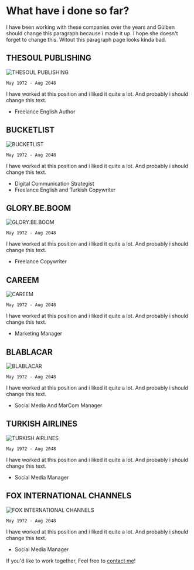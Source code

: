 # What have i done so far?

I have been working with these companies over the years and Gülben should change this paragraph because i made it up. I hope she doesn't forget to change this. Witout this paragraph page looks kinda bad.

## THESOUL PUBLISHING

![THESOUL PUBLISHING](../images/thesoulpublishing-logo.png)

`May 1972 - Aug 2048`

I have worked at this position and i liked it quite a lot. And probably i should change this text.

- Freelance English Author

## BUCKETLIST

![BUCKETLIST](../images/bucketlist-logo.png)

`May 1972 - Aug 2048`

I have worked at this position and i liked it quite a lot. And probably i should change this text.

- Digital Communication Strategist
- Freelance English and Turkish Copywriter

## GLORY.BE.BOOM

![GLORY.BE.BOOM](../images/glorybeboom-logo.png)

`May 1972 - Aug 2048`

I have worked at this position and i liked it quite a lot. And probably i should change this text.

- Freelance Copywriter

## CAREEM

![CAREEM](../images/careem-logo.jpg)

`May 1972 - Aug 2048`

I have worked at this position and i liked it quite a lot. And probably i should change this text.

- Marketing Manager

## BLABLACAR

![BLABLACAR](../images/blablacar-logo.png)

`May 1972 - Aug 2048`

I have worked at this position and i liked it quite a lot. And probably i should change this text.

- Social Media And MarCom Manager

## TURKISH AIRLINES

![TURKISH AIRLINES](../images/turkish-airlines-logo.png)

`May 1972 - Aug 2048`

I have worked at this position and i liked it quite a lot. And probably i should change this text.

- Social Media Manager

## FOX INTERNATIONAL CHANNELS

![FOX INTERNATIONAL CHANNELS](../images/fox-logo.png)

`May 1972 - Aug 2048`

I have worked at this position and i liked it quite a lot. And probably i should change this text.

- Social Media Manager

If you'd like to work together, Feel free to [contact me](/contact)!
